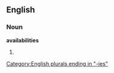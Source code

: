 ==English==

===Noun===
'''availabilities'''

# {{plural of|[[availability]]}}

[[Category:English plurals ending in "-ies"]]